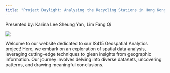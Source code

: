 ```yaml
---
title: "Project Daylight: Analysing the Recycling Stations in Hong Kong"
---
```


Presented by: Karina Lee Sheung Yan, Lim Fang Qi

![](images/Logo.png){fig-align="center"}

Welcome to our website dedicated to our IS415 Geospatial Analytics project! Here, we embark on an exploration of spatial data analysis, leveraging cutting-edge techniques to glean insights from geographic information. Our journey involves delving into diverse datasets, uncovering patterns, and drawing meaningful conclusions.

